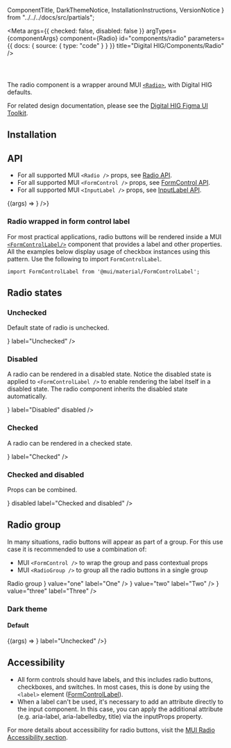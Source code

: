   ComponentTitle,
  DarkThemeNotice,
  InstallationInstructions,
  VersionNotice
} from "../../../docs/src/partials";

<Meta
  args={{ checked: false, disabled: false }}
  argTypes={componentArgs}
  component={Radio}
  id="components/radio"
  parameters={{
    docs: {
      source: {
        type: "code"
      }
    }
  }}
  title="Digital HIG/Components/Radio"
/>

<ComponentTitle name="Radio" status="Stable" />

<code>
  <VersionNotice packageName="radio" version={version} />
</code>

The radio component is a wrapper around MUI [`<Radio>`](https://mui.com/material-ui/api/radio/), with Digital HIG defaults.

For related design documentation, please see the [Digital HIG Figma UI Toolkit](https://www.figma.com/file/Eks986gkqncHjkLnwQjO7g/iccc-sticker-sheets?node-id=4203%3A280236&t=iL4WgXwqDMZvxUAw-1).

## Installation

<InstallationInstructions
  componentImport="Radio"
  name={name}
  peerDependencies={peerDependencies}
/>

## API

- For all supported MUI `<Radio />` props, see [Radio API](https://mui.com/material-ui/api/radio/).
- For all supported MUI `<FormControl />` props, see [FormControl API](https://mui.com/material-ui/api/form-control/).
- For all supported MUI `<InputLabel />` props, see [InputLabel API](https://mui.com/material-ui/api/input-label/).

<Canvas>
  <Story
    name="API"
    parameters={{
      docs: {
        source: {
          type: "auto"
        }
      }
    }}
  >
    {(args) => <FormControlLabel label="API" control={<Radio {...args} />} />}
  </Story>
</Canvas>

<ArgsTable story="API" />

### Radio wrapped in form control label

For most practical applications, radio buttons will be rendered inside a MUI [`<FormControlLabel/>`](https://mui.com/material-ui/api/form-control-label) component that provides a label and other properties. All the examples below display usage of checkbox instances using this pattern. Use the following to import `FormControlLabel`.

`import FormControlLabel from '@mui/material/FormControlLabel';`

## Radio states

### Unchecked

Default state of radio is unchecked.

<Canvas>
  <Story name="States: Unchecked">
    <FormControlLabel control={<Radio />} label="Unchecked" />
  </Story>
</Canvas>

### Disabled

A radio can be rendered in a disabled state. Notice the disabled state is applied to `<FormControlLabel />` to enable rendering the label itself in a disabled state. The radio component inherits the disabled state automatically.

<Canvas>
  <Story name="States: Disabled">
    <FormControlLabel control={<Radio />} label="Disabled" disabled />
  </Story>
</Canvas>

### Checked

A radio can be rendered in a checked state.

<Canvas>
  <Story name="States: Checked">
    <FormControlLabel checked control={<Radio />} label="Checked" />
  </Story>
</Canvas>

### Checked and disabled

Props can be combined.

<Canvas>
  <Story name="States: Checked and disabled">
    <FormControlLabel
      checked
      control={<Radio />}
      disabled
      label="Checked and disabled"
    />
  </Story>
</Canvas>

## Radio group

In many situations, radio buttons will appear as part of a group. For this use case it is recommended to use a combination of:

- MUI `<FormControl />` to wrap the group and pass contextual props
- MUI `<RadioGroup />` to group all the radio buttons in a single group

<Canvas>
  <Story name="Radio group">
    <FormControl component="fieldset">
      <FormLabel component="legend">Radio group</FormLabel>
      <RadioGroup>
        <FormControlLabel control={<Radio />} value="one" label="One" />
        <FormControlLabel control={<Radio />} value="two" label="Two" />
        <FormControlLabel control={<Radio />} value="three" label="Three" />
      </RadioGroup>
    </FormControl>
  </Story>
</Canvas>

### Dark theme

<DarkThemeNotice />

#### Default

<Canvas>
  <Story
    name="Dark theme: Default"
    parameters={{
      theme: "dark"
    }}
  >
    {(args) => <FormControlLabel control={<Radio />} label="Unchecked" />}
  </Story>
</Canvas>

## Accessibility

- All form controls should have labels, and this includes radio buttons, checkboxes, and switches. In most cases, this is done by using the `<label>` element ([FormControlLabel](https://mui.com/material-ui/api/form-control-label/)).
- When a label can't be used, it's necessary to add an attribute directly to the input component. In this case, you can apply the additional attribute (e.g. aria-label, aria-labelledby, title) via the inputProps property.

For more details about accessibility for radio buttons, visit the [MUI Radio Accessibility section](https://mui.com/material-ui/react-radio-button/#accessibility).

<Canvas>
  <Story name="Accessibility">
    <Radio inputProps={{ "aria-label": "Radio A" }} />
  </Story>
</Canvas>
